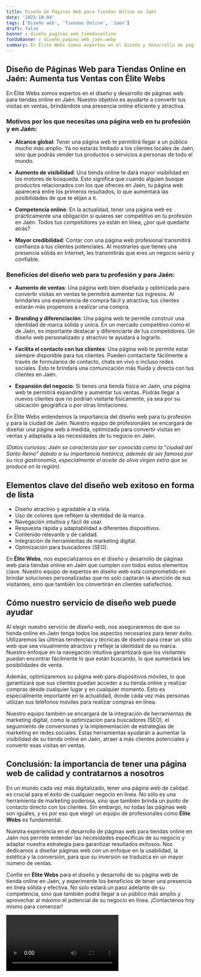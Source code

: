 ```yaml
---
title: Diseño de Páginas Web para Tiendas Online en Jaén
date: '2023-10-04'
tags: ['Diseño web', 'Tiendas Online', 'Jaén']
draft: false
banner : diseño_paginas_web_tiendasonline
fondoBanner : diseño_pagina_web_jaén.webp
summary: En Élite Webs somos expertos en el diseño y desarrollo de páginas web para tiendas online en Jaén. Nuestro objetivo es ayudarte a convertir tus visitas en ventas, brindándote una presencia online eficiente y atractiva.
---
```


## Diseño de Páginas Web para Tiendas Online en Jaén: Aumenta tus Ventas con Élite Webs

En Élite Webs somos expertos en el diseño y desarrollo de páginas web para tiendas online en Jaén. Nuestro objetivo es ayudarte a convertir tus visitas en ventas, brindándote una presencia online eficiente y atractiva.

### Motivos por los que necesitas una página web en tu profesión y en Jaén:

- **Alcance global**: Tener una página web te permitirá llegar a un público mucho más amplio. Ya no estarás limitado a los clientes locales de Jaén, sino que podrás vender tus productos o servicios a personas de todo el mundo.

- **Aumento de visibilidad**: Una tienda online te dará mayor visibilidad en los motores de búsqueda. Esto significa que cuando alguien busque productos relacionados con los que ofreces en Jaén, tu página web aparecerá entre los primeros resultados, lo que aumentará las posibilidades de que te elijan a ti.

- **Competencia online**: En la actualidad, tener una página web es prácticamente una obligación si quieres ser competitivo en tu profesión en Jaén. Todos tus competidores ya están en línea, ¿por qué quedarte atrás?

- **Mayor credibilidad**: Contar con una página web profesional transmitirá confianza a tus clientes potenciales. Al mostrarles que tienes una presencia sólida en Internet, les transmitirás que eres un negocio serio y confiable.

### Beneficios del diseño web para tu profesión y para Jaén:

- **Aumento de ventas**: Una página web bien diseñada y optimizada para convertir visitas en ventas te permitirá aumentar tus ingresos. Al brindarles una experiencia de compra fácil y atractiva, tus clientes estarán más propensos a realizar una compra.

- **Branding y diferenciación**: Una página web te permite construir una identidad de marca sólida y única. En un mercado competitivo como el de Jaén, es importante destacar y diferenciarte de tus competidores. Un diseño web personalizado y atractivo te ayudará a lograrlo.

- **Facilita el contacto con tus clientes**: Una página web te permite estar siempre disponible para tus clientes. Pueden contactarte fácilmente a través de formularios de contacto, chats en vivo o incluso redes sociales. Esto te brindará una comunicación más fluida y directa con tus clientes en Jaén.

- **Expansión del negocio**: Si tienes una tienda física en Jaén, una página web te permitirá expandirte y aumentar tus ventas. Podrás llegar a nuevos clientes que no podrían visitarte físicamente, ya sea por su ubicación geográfica o por otras limitaciones.

En Élite Webs entendemos la importancia del diseño web para tu profesión y para la ciudad de Jaén. Nuestro equipo de profesionales se encargará de diseñar una página web a medida, optimizada para convertir visitas en ventas y adaptada a las necesidades de tu negocio en Jaén.

*(Datos curiosos: Jaén se caracteriza por ser conocida como la "ciudad del Santo Reino" debido a su importancia histórica, además de ser famosa por su rica gastronomía, especialmente el aceite de oliva virgen extra que se produce en la región).*

<GifSeo />

<Cta />

## Elementos clave del diseño web exitoso en forma de lista

- Diseño atractivo y agradable a la vista.
- Uso de colores que reflejen la identidad de la marca.
- Navegación intuitiva y fácil de usar.
- Respuesta rápida y adaptabilidad a diferentes dispositivos.
- Contenido relevante y de calidad.
- Integración de herramientas de marketing digital.
- Optimización para buscadores (SEO).

En **Élite Webs**, nos especializamos en el diseño y desarrollo de páginas web para tiendas online en Jaén que cumplen con todos estos elementos clave. Nuestro equipo de expertos en diseño web está comprometido en brindar soluciones personalizadas que no solo captarán la atención de sus visitantes, sino que también los convertirán en clientes satisfechos.

## Cómo nuestro servicio de diseño web puede ayudar

Al elegir nuestro servicio de diseño web, nos aseguraremos de que su tienda online en Jaén tenga todos los aspectos necesarios para tener éxito. Utilizaremos las últimas tendencias y técnicas de diseño para crear un sitio web que sea visualmente atractivo y refleje la identidad de su marca. Nuestro enfoque en la navegación intuitiva garantizará que los visitantes puedan encontrar fácilmente lo que están buscando, lo que aumentará las posibilidades de venta.

Además, optimizaremos su página web para dispositivos móviles, lo que garantizará que sus clientes puedan acceder a su tienda online y realizar compras desde cualquier lugar y en cualquier momento. Esto es especialmente importante en la actualidad, donde cada vez más personas utilizan sus teléfonos móviles para realizar compras en línea.

Nuestro equipo también se encargará de la integración de herramientas de marketing digital, como la optimización para buscadores (SEO), el seguimiento de conversiones y la implementación de estrategias de marketing en redes sociales. Estas herramientas ayudarán a aumentar la visibilidad de su tienda online en Jaén, atraer a más clientes potenciales y convertir esas visitas en ventas.

## Conclusión: la importancia de tener una página web de calidad y contratarnos a nosotros

En un mundo cada vez más digitalizado, tener una página web de calidad es crucial para el éxito de cualquier negocio en línea. No sólo es una herramienta de marketing poderosa, sino que también brinda un punto de contacto directo con los clientes. Sin embargo, no todas las páginas web son iguales, y es por eso que elegir un equipo de profesionales como **Élite Webs** es fundamental.

Nuestra experiencia en el desarrollo de páginas web para tiendas online en Jaén nos permite entender las necesidades específicas de su negocio y adaptar nuestra estrategia para garantizar resultados exitosos. Nos dedicamos a diseñar páginas web con un enfoque en la usabilidad, la estética y la conversión, para que su inversión se traduzca en un mayor número de ventas.

Confíe en **Élite Webs** para el diseño y desarrollo de su página web de tienda online en Jaén, y experimente los beneficios de tener una presencia en línea sólida y efectiva. No solo estará un paso adelante de su competencia, sino que también podrá llegar a un público más amplio y aprovechar al máximo el potencial de su negocio en línea. ¡Contáctenos hoy mismo para comenzar!

<Video />

<CtaBot job='Tiendas Online' city='Jaén'/>

<Gmaps query='Jaén+españa+maps' />